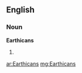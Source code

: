 ==English==

===Noun===
'''Earthicans'''

# {{plural of|[[Earthican]]}}

[[ar:Earthicans]]
[[mg:Earthicans]]